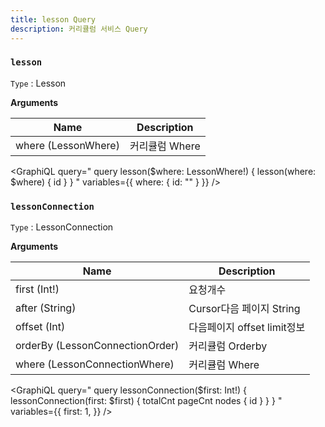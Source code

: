 ```yaml
---
title: lesson Query
description: 커리큘럼 서비스 Query
---
```



### `lesson`
`Type` : <Link to="/type/lesson/#Lesson/">Lesson</Link>

**Arguments**

| Name | Description |
| -------- | -------- | 
| where  (<Link to="/type/lesson/#LessonWhere">LessonWhere</Link>)  | 커리큘럼 Where  | 

<GraphiQL
    query="
        query lesson($where: LessonWhere!) {
            lesson(where: $where) {
                id
            }
        }
    "
    variables={{
        where: {
            id: ""
        }
    }}
/>



### `lessonConnection`
`Type` : <Link to="/type/lesson/#LessonConnection/">LessonConnection</Link>

**Arguments**

| Name | Description |
| -------- | -------- | 
| first (Int!)  | 요청개수   | 
| after (String) | Cursor다음 페이지 String | 
| offset (Int) | 다음페이지 offset limit정보 |
| orderBy (<Link to="/type/lesson/#LessonConnectionOrder">LessonConnectionOrder</Link>)  | 커리큘럼 Orderby  | 
| where  (<Link to="/type/lesson/#LessonConnectionWhere">LessonConnectionWhere</Link>)  | 커리큘럼 Where  | 

<GraphiQL
    query="
        query lessonConnection($first: Int!) {
            lessonConnection(first: $first) {
                totalCnt
                pageCnt
                nodes {
                    id
                }
            }
        }
    "
    variables={{
        first: 1,
    }}
/>

